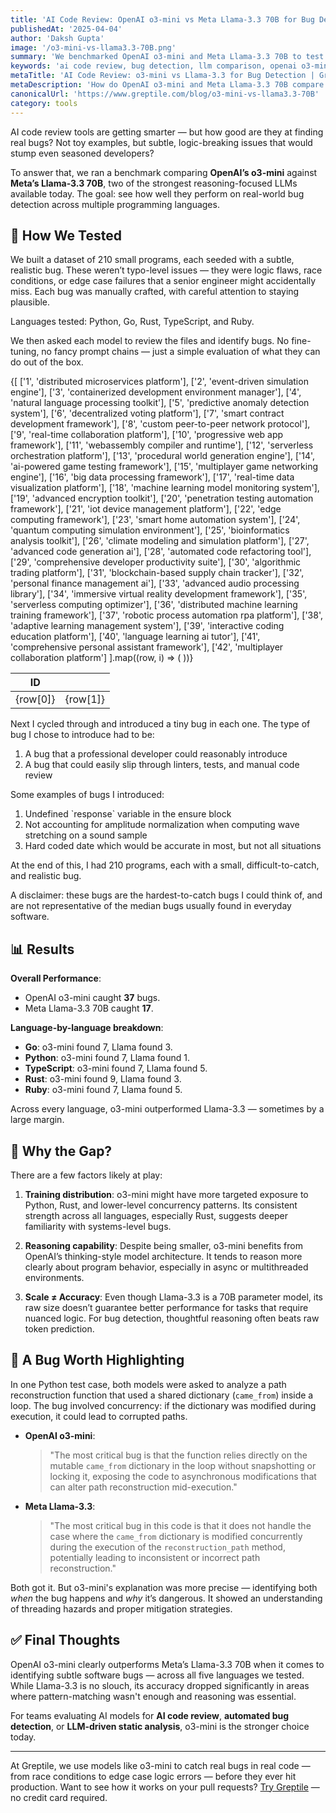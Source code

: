 ```yaml
---
title: 'AI Code Review: OpenAI o3-mini vs Meta Llama-3.3 70B for Bug Detection'
publishedAt: '2025-04-04'
author: 'Daksh Gupta'
image: '/o3-mini-vs-llama3.3-70B.png'
summary: 'We benchmarked OpenAI o3-mini and Meta Llama-3.3 70B to test their bug detection abilities across five programming languages. Here’s how they performed.'
keywords: 'ai code review, bug detection, llm comparison, openai o3-mini, llama 3.3, software verification, reasoning models'
metaTitle: 'AI Code Review: o3-mini vs Llama-3.3 for Bug Detection | Greptile'
metaDescription: 'How do OpenAI o3-mini and Meta Llama-3.3 70B compare for AI code review? We tested them on subtle bugs in Python, Go, Rust, TypeScript, and Ruby.'
canonicalUrl: 'https://www.greptile.com/blog/o3-mini-vs-llama3.3-70B'
category: tools
---
```


AI code review tools are getting smarter — but how good are they at finding real bugs? Not toy examples, but subtle, logic-breaking issues that would stump even seasoned developers?

To answer that, we ran a benchmark comparing **OpenAI’s o3-mini** against **Meta’s Llama-3.3 70B**, two of the strongest reasoning-focused LLMs available today. The goal: see how well they perform on real-world bug detection across multiple programming languages.

## 🧪 How We Tested

We built a dataset of 210 small programs, each seeded with a subtle, realistic bug. These weren’t typo-level issues — they were logic flaws, race conditions, or edge case failures that a senior engineer might accidentally miss. Each bug was manually crafted, with careful attention to staying plausible.

Languages tested: Python, Go, Rust, TypeScript, and Ruby.

We then asked each model to review the files and identify bugs. No fine-tuning, no fancy prompt chains — just a simple evaluation of what they can do out of the box.

<table
	style={{
		borderCollapse: 'collapse',
		width: '100%',
		margin: '2rem 0',
		borderRadius: '8px',
		overflow: 'hidden',
		fontSize: '0.95rem',
		lineHeight: '1.5'
	}}>
	<thead>
		<tr>
			<th
				style={{
					backgroundColor: '#f8fafc',
					padding: '1rem',
					textAlign: 'left',
					borderBottom: '1px solid #e2e8f0',
					fontWeight: '600',
					color: '#1a202c'
				}}>
				ID
			</th>
			<th
				style={{
					backgroundColor: '#f8fafc',
					padding: '1rem',
					textAlign: 'left',
					borderBottom: '1px solid #e2e8f0',
					fontWeight: '600',
					color: '#1a202c'
				}}></th>
		</tr>
	</thead>
	<tbody>
		{[
			['1', 'distributed microservices platform'],
			['2', 'event-driven simulation engine'],
			['3', 'containerized development environment manager'],
			['4', 'natural language processing toolkit'],
			['5', 'predictive anomaly detection system'],
			['6', 'decentralized voting platform'],
			['7', 'smart contract development framework'],
			['8', 'custom peer-to-peer network protocol'],
			['9', 'real-time collaboration platform'],
			['10', 'progressive web app framework'],
			['11', 'webassembly compiler and runtime'],
			['12', 'serverless orchestration platform'],
			['13', 'procedural world generation engine'],
			['14', 'ai-powered game testing framework'],
			['15', 'multiplayer game networking engine'],
			['16', 'big data processing framework'],
			['17', 'real-time data visualization platform'],
			['18', 'machine learning model monitoring system'],
			['19', 'advanced encryption toolkit'],
			['20', 'penetration testing automation framework'],
			['21', 'iot device management platform'],
			['22', 'edge computing framework'],
			['23', 'smart home automation system'],
			['24', 'quantum computing simulation environment'],
			['25', 'bioinformatics analysis toolkit'],
			['26', 'climate modeling and simulation platform'],
			['27', 'advanced code generation ai'],
			['28', 'automated code refactoring tool'],
			['29', 'comprehensive developer productivity suite'],
			['30', 'algorithmic trading platform'],
			['31', 'blockchain-based supply chain tracker'],
			['32', 'personal finance management ai'],
			['33', 'advanced audio processing library'],
			['34', 'immersive virtual reality development framework'],
			['35', 'serverless computing optimizer'],
			['36', 'distributed machine learning training framework'],
			['37', 'robotic process automation rpa platform'],
			['38', 'adaptive learning management system'],
			['39', 'interactive coding education platform'],
			['40', 'language learning ai tutor'],
			['41', 'comprehensive personal assistant framework'],
			['42', 'multiplayer collaboration platform']
		].map((row, i) => (
			<tr
				key={i}
				style={{
					backgroundColor: 'var(--tw-prose-bg, white)',
					transition: 'background-color 0.2s'
				}}>
				<td
					style={{
						padding: '1rem',
						borderBottom: '1px solid var(--tw-prose-border, #e2e8f0)',
						color: 'var(--tw-prose-body, #1a202c)'
					}}>
					{row[0]}
				</td>
				<td
					style={{
						padding: '1rem',
						borderBottom: '1px solid var(--tw-prose-border, #e2e8f0)',
						color: 'var(--tw-prose-body, #1a202c)'
					}}>
					{row[1]}
				</td>
			</tr>
		))}
	</tbody>
</table>

Next I cycled through and introduced a tiny bug in each one. The type of bug I chose to introduce had to be:

1. A bug that a professional developer could reasonably introduce
2. A bug that could easily slip through linters, tests, and manual code review

Some examples of bugs I introduced:

1. Undefined \`response\` variable in the ensure block
2. Not accounting for amplitude normalization when computing wave stretching on a sound sample
3. Hard coded date which would be accurate in most, but not all situations

At the end of this, I had 210 programs, each with a small, difficult-to-catch, and realistic bug.

A disclaimer: these bugs are the hardest-to-catch bugs I could think of, and are not representative of the median bugs usually found in everyday software.


## 📊 Results

**Overall Performance**:  
- OpenAI o3-mini caught **37** bugs.  
- Meta Llama-3.3 70B caught **17**.

**Language-by-language breakdown**:  
- **Go**: o3-mini found 7, Llama found 3.  
- **Python**: o3-mini found 7, Llama found 1.  
- **TypeScript**: o3-mini found 7, Llama found 5.  
- **Rust**: o3-mini found 9, Llama found 3.  
- **Ruby**: o3-mini found 7, Llama found 5.

Across every language, o3-mini outperformed Llama-3.3 — sometimes by a large margin.

## 🧠 Why the Gap?

There are a few factors likely at play:

1. **Training distribution**: o3-mini might have more targeted exposure to Python, Rust, and lower-level concurrency patterns. Its consistent strength across all languages, especially Rust, suggests deeper familiarity with systems-level bugs.

2. **Reasoning capability**: Despite being smaller, o3-mini benefits from OpenAI’s thinking-style model architecture. It tends to reason more clearly about program behavior, especially in async or multithreaded environments.

3. **Scale ≠ Accuracy**: Even though Llama-3.3 is a 70B parameter model, its raw size doesn’t guarantee better performance for tasks that require nuanced logic. For bug detection, thoughtful reasoning often beats raw token prediction.

## 🧩 A Bug Worth Highlighting

In one Python test case, both models were asked to analyze a path reconstruction function that used a shared dictionary (`came_from`) inside a loop. The bug involved concurrency: if the dictionary was modified during execution, it could lead to corrupted paths.

- **OpenAI o3-mini**:  
  > "The most critical bug is that the function relies directly on the mutable `came_from` dictionary in the loop without snapshotting or locking it, exposing the code to asynchronous modifications that can alter path reconstruction mid-execution."

- **Meta Llama-3.3**:  
  > "The most critical bug in this code is that it does not handle the case where the `came_from` dictionary is modified concurrently during the execution of the `reconstruction_path` method, potentially leading to inconsistent or incorrect path reconstruction."

Both got it. But o3-mini's explanation was more precise — identifying both *when* the bug happens and *why* it’s dangerous. It showed an understanding of threading hazards and proper mitigation strategies.

## ✅ Final Thoughts

OpenAI o3-mini clearly outperforms Meta’s Llama-3.3 70B when it comes to identifying subtle software bugs — across all five languages we tested. While Llama-3.3 is no slouch, its accuracy dropped significantly in areas where pattern-matching wasn't enough and reasoning was essential.

For teams evaluating AI models for **AI code review**, **automated bug detection**, or **LLM-driven static analysis**, o3-mini is the stronger choice today.

---
At Greptile, we use models like o3-mini to catch real bugs in real code — from race conditions to edge case logic errors — before they ever hit production. Want to see how it works on your pull requests? [Try Greptile](https://www.greptile.com) — no credit card required.
